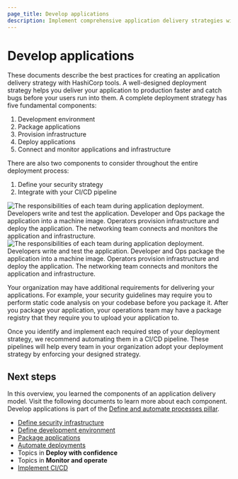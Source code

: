 ```yaml
---
page_title: Develop applications
description: Implement comprehensive application delivery strategies with HashiCorp tools to accelerate production deployments and improve quality.
---
```


# Develop applications

These documents describe the best practices for creating an application delivery strategy with HashiCorp tools. A well-designed deployment strategy helps you deliver your application to production faster and catch bugs before your users run into them. A complete deployment strategy has five fundamental components:

1. Development environment
1. Package applications
1. Provision infrastructure
1. Deploy applications
1. Connect and monitor applications and infrastructure

There are also two components to consider throughout the entire deployment process:

1. Define your security strategy
1. Integrate with your CI/CD pipeline

![The responsibilities of each team during application deployment. Developers write and test the application. Developer and Ops package the application into a machine image. Operators provision infrastructure and deploy the application. The networking team connects and monitors the application and infrastructure.](/img/well-architected-framework/develop-and-deploy/app-delivery-roles.png#light-theme-only) 
![The responsibilities of each team during application deployment. Developers write and test the application. Developer and Ops package the application into a machine image. Operators provision infrastructure and deploy the application. The networking team connects and monitors the application and infrastructure.](/img/well-architected-framework/develop-and-deploy/app-delivery-roles-dark.png#dark-theme-only)

Your organization may have additional requirements for delivering your applications. For example, your security guidelines may require you to perform static code analysis on your codebase before you package it. After you package your application, your operations team may have a package registry that they require you to upload your application to.

Once you identify and implement each required step of your deployment strategy, we recommend automating them in a CI/CD pipeline. These pipelines will help every team in your organization adopt your deployment strategy by enforcing your designed strategy.

## Next steps

In this overview, you learned the components of an application delivery model. Visit the following documents to learn more about each component. Develop applications is part of the [Define and automate processes pillar](/well-architected-framework/define-and-automate-processes).

- [Define security infrastructure](/well-architected-framework/define-and-automate-processes/define/security)
- [Define development environment](/well-architected-framework/define-and-automate-processes/define/development-environment)
- [Package applications](/well-architected-framework/define-and-automate-processes/automate/packaging)
- [Automate deployments](/well-architected-framework/define-and-automate-processes/automate/deployments)
- Topics in **Deploy with confidence**
- Topics in **Monitor and operate**
- [Implement CI/CD](/well-architected-framework/define-and-automate-processes/automate/cicd)